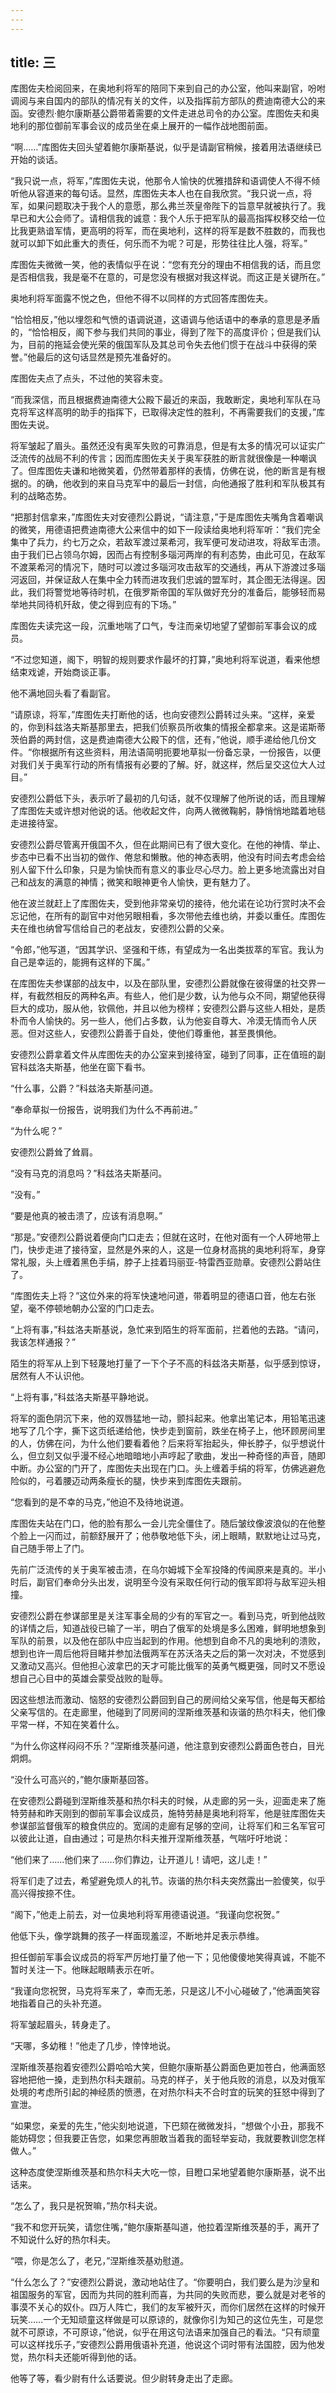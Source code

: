 ```yaml
---
---
---
```

title: 三
---



库图佐夫检阅回来，在奥地利将军的陪同下来到自己的办公室，他叫来副官，吩咐调阅与来自国内的部队的情况有关的文件，以及指挥前方部队的费迪南德大公的来函。安德烈·鲍尔康斯基公爵带着需要的文件走进总司令的办公室。库图佐夫和奥地利的那位御前军事会议的成员坐在桌上展开的一幅作战地图前面。

“啊……”库图佐夫回头望着鲍尔康斯基说，似乎是请副官稍候，接着用法语继续已开始的谈话。

“我只说一点，将军，”库图佐夫说，他那令人愉快的优雅措辞和语调使人不得不倾听他从容道来的每句话。显然，库图佐夫本人也在自我欣赏。“我只说一点，将军，如果问题取决于我个人的意愿，那么弗兰茨皇帝陛下的旨意早就被执行了。我早已和大公会师了。请相信我的诚意：我个人乐于把军队的最高指挥权移交给一位比我更熟谙军情，更高明的将军，而在奥地利，这样的将军是数不胜数的，而我也就可以卸下如此重大的责任，何乐而不为呢？可是，形势往往比人强，将军。”

库图佐夫微微一笑，他的表情似乎在说：“您有充分的理由不相信我的话，而且您是否相信我，我是毫不在意的，可是您没有根据对我这样说。而这正是关键所在。”

奥地利将军面露不悦之色，但他不得不以同样的方式回答库图佐夫。

“恰恰相反，”他以埋怨和气愤的语调说道，这语调与他话语中的奉承的意思是矛盾的，“恰恰相反，阁下参与我们共同的事业，得到了陛下的高度评价；但是我们认为，目前的拖延会使光荣的俄国军队及其总司令失去他们惯于在战斗中获得的荣誉。”他最后的这句话显然是预先准备好的。

库图佐夫点了点头，不过他的笑容未变。

“而我深信，而且根据费迪南德大公殿下最近的来函，我敢断定，奥地利军队在马克将军这样高明的助手的指挥下，已取得决定性的胜利，不再需要我们的支援，”库图佐夫说。

将军皱起了眉头。虽然还没有奥军失败的可靠消息，但是有太多的情况可以证实广泛流传的战局不利的传言；因而库图佐夫关于奥军获胜的断言就很像是一种嘲讽了。但库图佐夫谦和地微笑着，仍然带着那样的表情，仿佛在说，他的断言是有根据的。的确，他收到的来自马克军中的最后一封信，向他通报了胜利和军队极其有利的战略态势。

“把那封信拿来，”库图佐夫对安德烈公爵说，“请注意，”于是库图佐夫嘴角含着嘲讽的微笑，用德语把费迪南德大公来信中的如下一段读给奥地利将军听：“我们完全集中了兵力，约七万之众，若敌军渡过莱希河，我军便可发动进攻，将敌军击溃。由于我们已占领乌尔姆，因而占有控制多瑙河两岸的有利态势，由此可见，在敌军不渡莱希河的情况下，随时可以渡过多瑙河攻击敌军的交通线，再从下游渡过多瑙河返回，并保证敌人在集中全力转而进攻我们忠诚的盟军时，其企图无法得逞。因此，我们将警觉地等待时机，在俄罗斯帝国的军队做好充分的准备后，能够轻而易举地共同待机歼敌，使之得到应有的下场。”

库图佐夫读完这一段，沉重地喘了口气，专注而亲切地望了望御前军事会议的成员。

“不过您知道，阁下，明智的规则要求作最坏的打算，”奥地利将军说道，看来他想结束戏谑，开始商谈正事。

他不满地回头看了看副官。

“请原谅，将军，”库图佐夫打断他的话，也向安德烈公爵转过头来。“这样，亲爱的，你到科兹洛夫斯基那里去，把我们侦察员所收集的情报全都拿来。这是诺斯蒂茨伯爵的两封信，这是费迪南德大公殿下的信，还有，”他说，顺手递给他几份文件。“你根据所有这些资料，用法语简明扼要地草拟一份备忘录，一份报告，以便对我们关于奥军行动的所有情报有必要的了解。好，就这样，然后呈交这位大人过目。”

安德烈公爵低下头，表示听了最初的几句话，就不仅理解了他所说的话，而且理解了库图佐夫或许想对他说的话。他收起文件，向两人微微鞠躬，静悄悄地踏着地毯走进接待室。

安德烈公爵尽管离开俄国不久，但在此期间已有了很大变化。在他的神情、举止、步态中已看不出当初的做作、倦怠和懒散。他的神态表明，他没有时间去考虑会给别人留下什么印象，只是为愉快而有意义的事业尽心尽力。脸上更多地流露出对自己和战友的满意的神情；微笑和眼神更令人愉快，更有魅力了。

他在波兰就赶上了库图佐夫，受到他非常亲切的接待，他允诺在论功行赏时决不会忘记他，在所有的副官中对他另眼相看，多次带他去维也纳，并委以重任。库图佐夫在维也纳曾写信给自己的老战友，安德烈公爵的父亲。

“令郎，”他写道，“因其学识、坚强和干练，有望成为一名出类拔萃的军官。我认为自己是幸运的，能拥有这样的下属。”

在库图佐夫参谋部的战友中，以及在部队里，安德烈公爵就像在彼得堡的社交界一样，有截然相反的两种名声。有些人，他们是少数，认为他与众不同，期望他获得巨大的成功，服从他，钦佩他，并且以他为榜样；安德烈公爵与这些人相处，是质朴而令人愉快的。另一些人，他们占多数，认为他妄自尊大、冷漠无情而令人厌恶。但对这些人，安德烈公爵善于自处，使他们尊重他，甚至畏惧他。

安德烈公爵拿着文件从库图佐夫的办公室来到接待室，碰到了同事，正在值班的副官科兹洛夫斯基，他坐在窗下看书。

“什么事，公爵？”科兹洛夫斯基问道。

“奉命草拟一份报告，说明我们为什么不再前进。”

“为什么呢？”

安德烈公爵耸了耸肩。

“没有马克的消息吗？”科兹洛夫斯基问。

“没有。”

“要是他真的被击溃了，应该有消息啊。”

“那是。”安德烈公爵说着便向门口走去；但就在这时，在他对面有一个人砰地带上门，快步走进了接待室，显然是外来的人，这是一位身材高挑的奥地利将军，身穿常礼服，头上缠着黑色手绢，脖子上挂着玛丽亚-特雷西亚勋章。安德烈公爵站住了。

“库图佐夫上将？”这位外来的将军快速地问道，带着明显的德语口音，他左右张望，毫不停顿地朝办公室的门口走去。

“上将有事，”科兹洛夫斯基说，急忙来到陌生的将军面前，拦着他的去路。“请问，我该怎样通报？”

陌生的将军从上到下轻蔑地打量了一下个子不高的科兹洛夫斯基，似乎感到惊讶，居然有人不认识他。

“上将有事，”科兹洛夫斯基平静地说。

将军的面色阴沉下来，他的双唇猛地一动，颤抖起来。他拿出笔记本，用铅笔迅速地写了几个字，撕下这页纸递给他，快步走到窗前，跌坐在椅子上，他环顾房间里的人，仿佛在问，为什么他们要看着他？后来将军抬起头，伸长脖子，似乎想说什么，但立刻又似乎漫不经心地暗暗地小声哼起了歌曲，发出一种奇怪的声音，随即中断。办公室的门开了，库图佐夫出现在门口。头上缠着手绢的将军，仿佛逃避危险似的，弓着腰迈动两条瘦长的腿，快步来到库图佐夫跟前。

“您看到的是不幸的马克，”他迫不及待地说道。

库图佐夫站在门口，他的脸有那么一会儿完全僵住了。随后皱纹像波浪似的在他整个脸上一闪而过，前额舒展开了；他恭敬地低下头，闭上眼睛，默默地让过马克，自己随手带上了门。

先前广泛流传的关于奥军被击溃，在乌尔姆城下全军投降的传闻原来是真的。半小时后，副官们奉命分头出发，说明至今没有采取任何行动的俄军即将与敌军迎头相撞。

安德烈公爵在参谋部里是关注军事全局的少有的军官之一。看到马克，听到他战败的详情之后，知道战役已输了一半，明白了俄军的处境是多么困难，鲜明地想象到军队的前景，以及他在部队中应当起到的作用。他想到自命不凡的奥地利的溃败，想到也许一周后他将目睹并参加法俄两军在苏沃洛夫之后的第一次对决，不觉感到又激动又高兴。但他担心波拿巴的天才可能比俄军的英勇气概更强，同时又不愿设想自己心目中的英雄会蒙受战败的耻辱。

因这些想法而激动、恼怒的安德烈公爵回到自己的房间给父亲写信，他是每天都给父亲写信的。在走廊里，他碰到了同房间的涅斯维茨基和诙谐的热尔科夫，他们像平常一样，不知在笑着什么。

“为什么你这样闷闷不乐？”涅斯维茨基问道，他注意到安德烈公爵面色苍白，目光炯炯。

“没什么可高兴的，”鲍尔康斯基回答。

在安德烈公爵碰到涅斯维茨基和热尔科夫的时候，从走廊的另一头，迎面走来了施特劳赫和昨天刚到的御前军事会议成员，施特劳赫是奥地利将军，他是驻库图佐夫参谋部监督俄军的粮食供应的。宽阔的走廊有足够的空间，让将军们和三名军官可以彼此让道，自由通过；可是热尔科夫推开涅斯维茨基，气喘吁吁地说：

“他们来了……他们来了……你们靠边，让开道儿！请吧，这儿走！”

将军们走了过去，希望避免烦人的礼节。诙谐的热尔科夫突然露出一脸傻笑，似乎高兴得按捺不住。

“阁下，”他走上前去，对一位奥地利将军用德语说道。“我谨向您祝贺。”

他低下头，像学跳舞的孩子一样面现羞涩，不断地并足表示恭维。

担任御前军事会议成员的将军严厉地打量了他一下；见他傻傻地笑得真诚，不能不暂时关注一下。他眯起眼睛表示在听。

“我谨向您祝贺，马克将军来了，幸而无恙，只是这儿不小心碰破了，”他满面笑容地指着自己的头补充道。

将军皱起眉头，转身走了。

“天哪，多幼稚！”他走了几步，悻悻地说。

涅斯维茨基抱着安德烈公爵哈哈大笑，但鲍尔康斯基公爵面色更加苍白，他满面怒容地把他一搡，走到热尔科夫跟前。马克的样子，关于他兵败的消息，以及对俄军处境的考虑所引起的神经质的愤懑，在对热尔科夫不合时宜的玩笑的狂怒中得到了宣泄。

“如果您，亲爱的先生，”他尖刻地说道，下巴颏在微微发抖，“想做个小丑，那我不能妨碍您；但我要正告您，如果您再胆敢当着我的面轻举妄动，我就要教训您怎样做人。”

这种态度使涅斯维茨基和热尔科夫大吃一惊，目瞪口呆地望着鲍尔康斯基，说不出话来。

“怎么了，我只是祝贺嘛，”热尔科夫说。

“我不和您开玩笑，请您住嘴，”鲍尔康斯基叫道，他拉着涅斯维茨基的手，离开了不知说什么好的热尔科夫。

“喂，你是怎么了，老兄，”涅斯维茨基劝慰道。

“什么怎么了？”安德烈公爵说，激动地站住了。“你要明白，我们要么是为沙皇和祖国服务的军官，因而为共同的胜利而喜，为共同的失败而悲，要么就是对老爷的事漠不关心的奴仆。四万人阵亡，我们的友军被歼灭，而你们居然在这样的时候开玩笑……一个无知顽童这样做是可以原谅的，就像你引为知己的这位先生，可是您就不可原谅，不可原谅，”他说，似乎在用这句法语来加强自己的看法。“只有顽童可以这样找乐子，”安德烈公爵用俄语补充道，他说这个词时带有法国腔，因为他发觉，热尔科夫还能听得到他的话。

他等了等，看少尉有什么话要说。但少尉转身走出了走廊。